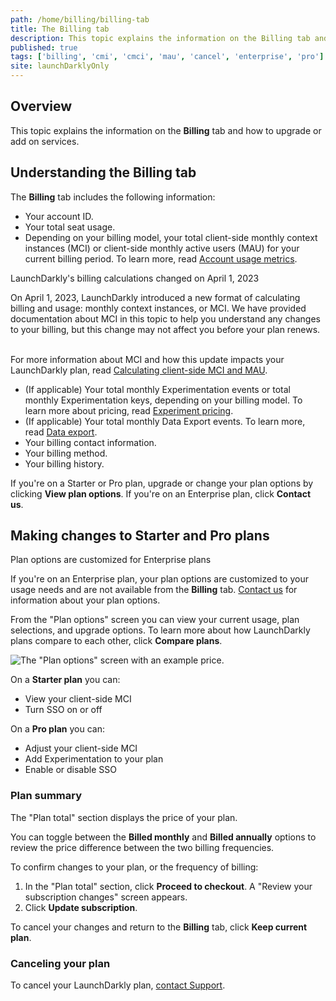 ```yaml
---
path: /home/billing/billing-tab
title: The Billing tab
description: This topic explains the information on the Billing tab and how to upgrade or add on services.
published: true
tags: ['billing', 'cmi', 'cmci', 'mau', 'cancel', 'enterprise', 'pro']
site: launchDarklyOnly
---
```


## Overview

This topic explains the information on the **Billing** tab and how to upgrade or add on services.

## Understanding the Billing tab

The **Billing** tab includes the following information:

- Your account ID.
- Your total seat usage.
- Depending on your billing model, your total client-side monthly context instances (MCI) or client-side monthly active users (MAU) for your current billing period. To learn more, read [Account usage metrics](/home/billing/usage-metrics).

<Callout intent="info">
<CalloutTitle>LaunchDarkly's billing calculations changed on April 1, 2023</CalloutTitle>
<CalloutDescription>

On April 1, 2023, LaunchDarkly introduced a new format of calculating billing and usage: monthly context instances, or MCI. We have provided documentation about MCI in this topic to help you understand any changes to your billing, but this change may not affect you before your plan renews.<br /><br />

For more information about MCI and how this update impacts your LaunchDarkly plan, read [Calculating client-side MCI and MAU](/home/billing/usage-metrics#calculating-client-side-mci).

</CalloutDescription>
</Callout>

- (If applicable) Your total monthly Experimentation events or total monthly Experimentation keys, depending on your billing model. To learn more about pricing, read [Experiment pricing](/home/about-experimentation#experiment-pricing).
- (If applicable) Your total monthly Data Export events. To learn more, read [Data export](/home/data-export).
- Your billing contact information.
- Your billing method.
- Your billing history.

If you're on a Starter or Pro plan, upgrade or change your plan options by clicking **View plan options**. If you're on an Enterprise plan, click **Contact us**.

## Making changes to Starter and Pro plans

<Callout intent="info">
  <CalloutTitle>Plan options are customized for Enterprise plans</CalloutTitle>
  <CalloutDescription>

  If you're on an Enterprise plan, your plan options are customized to your usage needs and are not available from the **Billing** tab. [Contact us](https://launchdarkly.com/contact-sales/) for information about your plan options.

  </CalloutDescription>
</Callout>

From the "Plan options" screen you can view your current usage, plan selections, and upgrade options.
To learn more about how LaunchDarkly plans compare to each other, click **Compare plans**.

![The "Plan options" screen with an example price.](plan-options.png)

On a **Starter plan** you can:

- View your client-side MCI
- Turn SSO on or off

On a **Pro plan** you can:

- Adjust your client-side MCI
- Add Experimentation to your plan
- Enable or disable SSO

### Plan summary

The "Plan total" section displays the price of your plan.

You can toggle between the **Billed monthly** and **Billed annually** options to review the price difference between the two billing frequencies.

To confirm changes to your plan, or the frequency of billing:

1. In the "Plan total" section, click **Proceed to checkout**. A "Review your subscription changes" screen appears.
2. Click **Update subscription**.

To cancel your changes and return to the **Billing** tab, click **Keep current plan**.

### Canceling your plan

To cancel your LaunchDarkly plan, [contact Support](https://support.launchdarkly.com/hc/en-us/requests/new).
